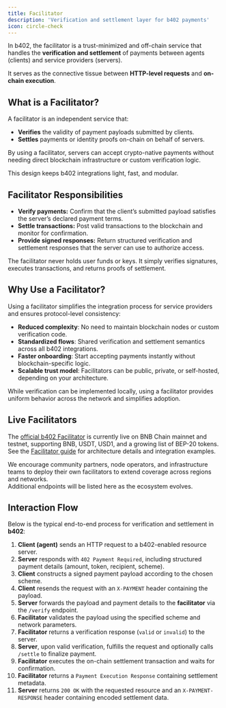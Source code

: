```yaml
---
title: Facilitator
description: 'Verification and settlement layer for b402 payments'
icon: circle-check
---
```


In b402, the facilitator is a trust-minimized and off-chain service that handles the **verification and settlement** of payments between agents (clients) and service providers (servers).  

It serves as the connective tissue between **HTTP-level requests** and **on-chain execution**.

## What is a Facilitator?

A facilitator is an independent service that:

- **Verifies** the validity of payment payloads submitted by clients.  
- **Settles** payments or identity proofs on-chain on behalf of servers.  

By using a facilitator, servers can accept crypto-native payments without needing direct blockchain infrastructure or custom verification logic.  

This design keeps b402 integrations light, fast, and modular.

## Facilitator Responsibilities

- **Verify payments:** Confirm that the client’s submitted payload satisfies the server’s declared payment terms.  
- **Settle transactions:** Post valid transactions to the blockchain and monitor for confirmation.  
- **Provide signed responses:** Return structured verification and settlement responses that the server can use to authorize access.  

The facilitator never holds user funds or keys. It simply verifies signatures, executes transactions, and returns proofs of settlement.

## Why Use a Facilitator?

Using a facilitator simplifies the integration process for service providers and ensures protocol-level consistency:

- **Reduced complexity**: No need to maintain blockchain nodes or custom verification code.  
- **Standardized flows**: Shared verification and settlement semantics across all b402 integrations.  
- **Faster onboarding**: Start accepting payments instantly without blockchain-specific logic.  
- **Scalable trust model**: Facilitators can be public, private, or self-hosted, depending on your architecture.  

While verification can be implemented locally, using a facilitator provides uniform behavior across the network and simplifies adoption.

## Live Facilitators

The [official b402 Facilitator](/facilitator) is currently live on BNB Chain mainnet and testnet, supporting BNB, USDT, USD1, and a growing list of BEP-20 tokens. See the [Facilitator guide](/facilitator) for architecture details and integration examples.

We encourage community partners, node operators, and infrastructure teams to deploy their own facilitators to extend coverage across regions and networks.  
Additional endpoints will be listed here as the ecosystem evolves.


## Interaction Flow

Below is the typical end-to-end process for verification and settlement in **b402**:

1. **Client (agent)** sends an HTTP request to a b402-enabled resource server.  
2. **Server** responds with `402 Payment Required`, including structured payment details (amount, token, recipient, scheme).  
3. **Client** constructs a signed payment payload according to the chosen scheme.  
4. **Client** resends the request with an `X-PAYMENT` header containing the payload.  
5. **Server** forwards the payload and payment details to the **facilitator** via the `/verify` endpoint.  
6. **Facilitator** validates the payload using the specified scheme and network parameters.  
7. **Facilitator** returns a verification response (`valid` or `invalid`) to the server.  
8. **Server**, upon valid verification, fulfills the request and optionally calls `/settle` to finalize payment.  
9. **Facilitator** executes the on-chain settlement transaction and waits for confirmation.  
10. **Facilitator** returns a `Payment Execution Response` containing settlement metadata.  
11. **Server** returns `200 OK` with the requested resource and an `X-PAYMENT-RESPONSE` header containing encoded settlement data.  